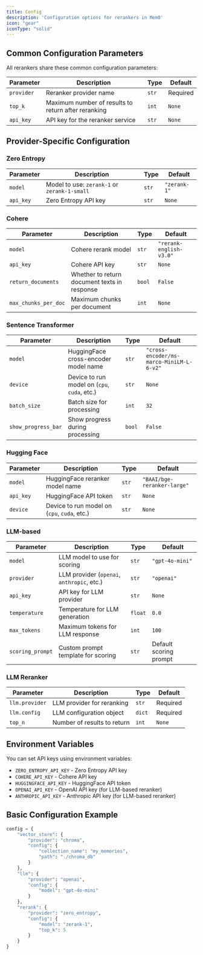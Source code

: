 ```yaml
---
title: Config
description: 'Configuration options for rerankers in Mem0'
icon: "gear"
iconType: "solid"
---
```


## Common Configuration Parameters

All rerankers share these common configuration parameters:

| Parameter | Description | Type | Default |
|-----------|-------------|------|---------|
| `provider` | Reranker provider name | `str` | Required |
| `top_k` | Maximum number of results to return after reranking | `int` | `None` |
| `api_key` | API key for the reranker service | `str` | `None` |

## Provider-Specific Configuration

### Zero Entropy

| Parameter | Description | Type | Default |
|-----------|-------------|------|---------|
| `model` | Model to use: `zerank-1` or `zerank-1-small` | `str` | `"zerank-1"` |
| `api_key` | Zero Entropy API key | `str` | `None` |

### Cohere

| Parameter | Description | Type | Default |
|-----------|-------------|------|---------|
| `model` | Cohere rerank model | `str` | `"rerank-english-v3.0"` |
| `api_key` | Cohere API key | `str` | `None` |
| `return_documents` | Whether to return document texts in response | `bool` | `False` |
| `max_chunks_per_doc` | Maximum chunks per document | `int` | `None` |

### Sentence Transformer

| Parameter | Description | Type | Default |
|-----------|-------------|------|---------|
| `model` | HuggingFace cross-encoder model name | `str` | `"cross-encoder/ms-marco-MiniLM-L-6-v2"` |
| `device` | Device to run model on (`cpu`, `cuda`, etc.) | `str` | `None` |
| `batch_size` | Batch size for processing | `int` | `32` |
| `show_progress_bar` | Show progress during processing | `bool` | `False` |

### Hugging Face

| Parameter | Description | Type | Default |
|-----------|-------------|------|---------|
| `model` | HuggingFace reranker model name | `str` | `"BAAI/bge-reranker-large"` |
| `api_key` | HuggingFace API token | `str` | `None` |
| `device` | Device to run model on (`cpu`, `cuda`, etc.) | `str` | `None` |

### LLM-based

| Parameter | Description | Type | Default |
|-----------|-------------|------|---------|
| `model` | LLM model to use for scoring | `str` | `"gpt-4o-mini"` |
| `provider` | LLM provider (`openai`, `anthropic`, etc.) | `str` | `"openai"` |
| `api_key` | API key for LLM provider | `str` | `None` |
| `temperature` | Temperature for LLM generation | `float` | `0.0` |
| `max_tokens` | Maximum tokens for LLM response | `int` | `100` |
| `scoring_prompt` | Custom prompt template for scoring | `str` | Default scoring prompt |

### LLM Reranker

| Parameter | Description | Type | Default |
|-----------|-------------|------|---------|
| `llm.provider` | LLM provider for reranking | `str` | Required |
| `llm.config` | LLM configuration object | `dict` | Required |
| `top_n` | Number of results to return | `int` | `None` |

## Environment Variables

You can set API keys using environment variables:

- `ZERO_ENTROPY_API_KEY` - Zero Entropy API key
- `COHERE_API_KEY` - Cohere API key
- `HUGGINGFACE_API_KEY` - HuggingFace API token
- `OPENAI_API_KEY` - OpenAI API key (for LLM-based reranker)
- `ANTHROPIC_API_KEY` - Anthropic API key (for LLM-based reranker)

## Basic Configuration Example

```python Python
config = {
    "vector_store": {
        "provider": "chroma",
        "config": {
            "collection_name": "my_memories",
            "path": "./chroma_db"
        }
    },
    "llm": {
        "provider": "openai",
        "config": {
            "model": "gpt-4o-mini"
        }
    },
    "rerank": {
        "provider": "zero_entropy",
        "config": {
            "model": "zerank-1",
            "top_k": 5
        }
    }
}
```
